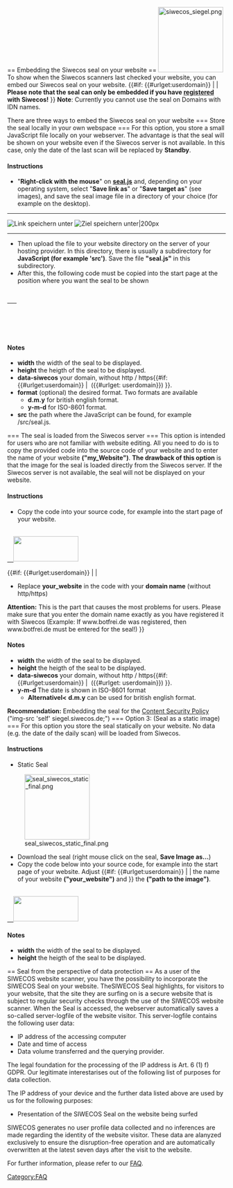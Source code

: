 <!--
#########################################################
-
-
-->== Embedding the Siwecos seal on your website  ==<!--
-
-
#########################################################
-->
[[File:siwecos_siegel.png|left|150px|alt=The Siwecos seal shows you when your page was last checked|link=https://siwecos.de]] To show when the Siwecos scanners last checked your website, you can embed our Siwecos seal on your website.
{{#if: {{#urlget:userdomain}} | |
'''Please note that the seal can only be embedded if you have [https://siwecos.de/app/#/register registered] with Siwecos!'''
}}
'''Note''': Currently you cannot use the seal on Domains with IDN names.

There are three ways to embed the Siwecos seal on your website
<!--
#########################################################
-
-
-->=== Store the seal locally in your own webspace ===<!--
-
-
#########################################################
-->
For this option, you store a small JavaScript file locally on your webserver. The advantage is that the seal will be shown on your website even if the Siwecos server is not available. In this case, only the date of the last scan will be replaced by '''Standby'''.

==== Instructions ====

* "'''Right-click with the mouse'''" on '''[https://siwecos.de/plugins/content/sealoftrust/seal.js seal.js]''' and, depending on your operating system, select "'''Save link as'''" or "'''Save target as'''" (see images), and save the seal image file in a directory of your choice (for example on the desktop).

-----

[[File:kontextmenue_speichern.png|left|Link speichern unter]] [[File:kontext_menue_speichern2.png|Ziel speichern unter|200px]]

-----

* Then upload the file to your website directory on the server of your hosting provider. In this directory, there is usually a subdirectory for '''JavaScript (for example 'src')'''. Save the file '''"seal.js"''' in this subdirectory.
* After this, the following code must be copied into the start page at the position where you want the seal to be shown
 <a href="https&#58;//siwecos.de/scanned-by-siwecos/?data-siwecos={{#urlget:userdomain|your_website}}">
    <svg width="150" height="58" id="siwecos-seal" data-format="y-m-d"/>
    <script src="Pfad zum seal.js"></script>
 </a>

==== Notes ====

*'''width''' the width of the seal to be displayed.
*'''height''' the heigth of the seal to be displayed.
*'''data-siwecos''' your domain, without http / https{{#if:{{#urlget:userdomain}} | &nbsp;({{#urlget: userdomain}}) }}.
*'''format''' (optional) the desired format. Two formats are available
**'''d.m.y''' for british english format.
**'''y-m-d''' for ISO-8601 format.
*'''src''' the path where the JavaScript can be found, for example /src/seal.js.
<!--
#########################################################
-
-
-->=== The seal is loaded from the Siwecos server ===<!--
-
-
#########################################################
-->
This option is intended for users who are not familiar with website editing. All you need to do is to copy the provided code into the source code of your website and to enter the name of your website '''("my_Website")'''. '''The drawback of this option''' is that the image for the seal is loaded directly from the Siwecos server. If the Siwecos server is not available, the seal will not be displayed on your website.

==== Instructions ====

* Copy the code into your source code, for example into the start page of your website.
 <a href="https&#58;//siwecos.de/scanned-by-siwecos/?data-siwecos={{#urlget:userdomain|your_website}}">
   <img width="150" height="58" src="https&#58;//siegel.siwecos.de/{{#urlget:userdomain|your_website}}/y-m-d.svg">
 </a>

{{#if: {{#urlget:userdomain}} | |
* Replace '''your_website''' in the code with your '''domain name''' (without http/https)
'''Attention:''' This is the part that causes the most problems for users. Please make sure that you enter the domain name exactly as you have registered it with Siwecos (Example: If www.botfrei.de was registered, then www.botfrei.de must be entered for the seal!)
}}

==== Notes ====

*'''width''' the width of the seal to be displayed.
*'''height''' the heigth of the seal to be displayed.
*'''data-siwecos''' your domain, without http / https{{#if:{{#urlget:userdomain}} | &nbsp;({{#urlget: userdomain}}) }}.
*'''y-m-d''' The date is shown in ISO-8601 format
**'''Alternativel<''' '''d.m.y''' can be used for british english format.

'''Recommendation:''' Embedding the seal for the [[Content-Security-Policy-Vulnerability/EN | Content Security Policy]] ("img-src 'self' siegel.siwecos.de;")
<!--
#########################################################
-
-
-->=== Option 3: (Seal as a static image)  ===<!--
-
-
#########################################################
-->
For this option you store the seal statically on your website. No data (e.g. the date of the daily scan) will be loaded from Siwecos.

==== Instructions ====

* Static Seal
[[File:seal_siwecos_static_final.png|150px|alt=The Siwecos seal shows you that your site has been checked|link=https://siwecos.de]]
* Download the seal (right mouse click on the seal, '''Save Image as…''')
* Copy the code below into your source code, for example into the start page of your website. Adjust {{#if: {{#urlget:userdomain}} | | the name of your website '''("your_website")''' and }} the '''("path to the image")'''.
 <a href="https&#58;//siwecos.de/scanned-by-siwecos?data-siwecos={{#urlget:userdomain|your_website}}">
   <img width="150" height="58" src="path to the image/seal_siwecos_statis_final.jpg">
 </a>

==== Notes ====

*'''width''' the width of the seal to be displayed.
*'''height''' the heigth of the seal to be displayed.
<!--
#########################################################
-
-
-->== Seal from the perspective of data protection ==<!--
-
-
#########################################################
-->
As a user of the SIWECOS website scanner, you have the possibility to incorporate the SIWECOS Seal on your website. TheSIWECOS Seal highlights, for visitors to your website, that the site they are surfing on is a secure website that is subject to regular security checks through the use of the SIWECOS website scanner. When the Seal is accessed, the webserver automatically saves a so-called server-logfile of the website visitor. This server-logfile contains the following user data:

* IP address of the accessing computer
* Date and time of access
* Data volume transferred and the querying provider.

The legal foundation for the processing of the IP address is Art. 6 (1) f) GDPR. Our legitimate interestarises out of the following list of purposes for data collection.

The IP address of your device and the further data listed above are used by us for the following purposes:

* Presentation of the SIWECOS Seal on the website being surfed

SIWECOS generates no user profile data collected and no inferences are made regarding the identity of the website visitor. These data are alanyzed exclusively to ensure the disruption-free operation and are automatically overwritten at the latest seven days after the visit to the website.


For further information, please refer to our [[Questions_and_Answers/EN | FAQ]].

[[Category:FAQ]]
